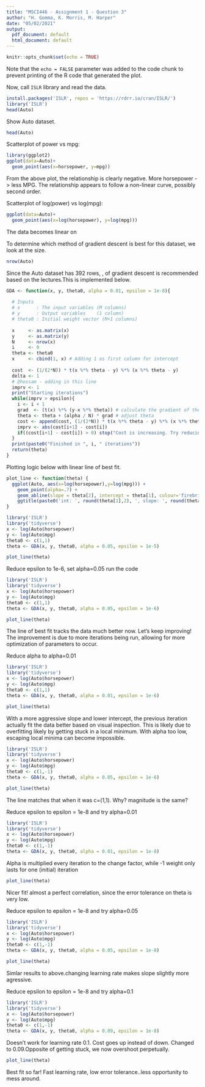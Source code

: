 ---
title: "MSCI446 - Assignment 1 - Question 3" 
author: "H. Gomma, K. Morris, M. Harper"
date: "05/02/2021"
output:
  pdf_document: default
  html_document: default
---

```{r setup, include=FALSE}
knitr::opts_chunk$set(echo = TRUE)
```

Note that the `echo = FALSE` parameter was added to the code chunk to prevent printing of the R code that generated the plot.

Now, call `ISLR` library and read the data.

```{r, warning=F, message=F}
install.packages('ISLR', repos = 'https://rdrr.io/cran/ISLR/')
library('ISLR')
head(Auto)
```

Show Auto dataset.
```{r, warning=F, message=F}
head(Auto)
```

Scatterplot of power vs mpg:

```{r, warning=F, message=F}
library(ggplot2)
ggplot(data=Auto)+
  geom_point(aes(x=horsepower, y=mpg))

```
From the above plot, the relationship is clearly negative. More horsepower -> less MPG.
The relationship appears to follow a non-linear curve, possibly second order.

Scatterplot of log(power) vs log(mpg):

```{r, warning=F, message=F}
ggplot(data=Auto)+
  geom_point(aes(x=log(horsepower), y=log(mpg)))

```
The data becomes linear on 

To determine which method of gradient descent is best for this dataset, we look at the size.

```{r, warning=F, message=F}
nrow(Auto)
```

Since the Auto dataset has 392 rows, , <type> of gradient descent is recommended based on the lectures.This is implemented below.

```{r, warning=F, message=F}
GDA <- function(x, y, theta0, alpha = 0.01, epsilon = 1e-8){
  
  # Inputs
  # x      : The input variables (M columns)
  # y      : Output variables    (1 column)
  # theta0 : Initial weight vector (M+1 columns)
  
  x     <- as.matrix(x)
  y     <- as.matrix(y) 
  N     <- nrow(x)
  i     <- 0
  theta <- theta0
  x     <- cbind(1, x) # Adding 1 as first column for intercept
  
  cost  <- (1/(2*N)) * t(x %*% theta - y) %*% (x %*% theta - y)
  delta <- 1
  # @hossam - adding in this line
  imprv <- 1
  print("Starting iterations")
  while(imprv > epsilon){
    i <- i + 1
    grad  <- (t(x) %*% (y-x %*% theta)) # calculate the gradient of the loss
    theta <- theta + (alpha / N) * grad # adjust theta
    cost <- append(cost, (1/(2*N)) * t(x %*% theta - y) %*% (x %*% theta - y))
    imprv <- abs(cost[i+1] - cost[i])
    if((cost[i+1] - cost[i]) > 0) stop("Cost is increasing. Try reducing alpha.")
  }
  print(paste0("Finished in ", i, " iterations"))
  return(theta)
}
```

Plotting logic below with linear line of best fit.

```{r, warning=F, message=F}
plot_line <- function(theta) {
  ggplot(Auto, aes(x=log(horsepower),y=log(mpg))) + 
    geom_point(alpha=.7) + 
    geom_abline(slope = theta[2], intercept = theta[1], colour='firebrick') + 
    ggtitle(paste0('int: ', round(theta[1],2), ', slope: ', round(theta[2],2)))
}
```

```{r, warning=F, message=F}
library('ISLR')
library('tidyverse')
x <- log(Auto$horsepower)
y <- log(Auto$mpg)
theta0 <- c(1,1)
theta <- GDA(x, y, theta0, alpha = 0.05, epsilon = 1e-5)
```

```{r, warning=F, message=F}
plot_line(theta)
```

Reduce epsilon to 1e-6, set alpha=0.05 run the code
```{r, warning=F, message=F}
library('ISLR')
library('tidyverse')
x <- log(Auto$horsepower)
y <- log(Auto$mpg)
theta0 <- c(1,1)
theta <- GDA(x, y, theta0, alpha = 0.05, epsilon = 1e-6)
```
```{r, warning=F, message=F}
plot_line(theta)
```
The line of best fit tracks the data much better now. Let's keep improving! The improvement is due to more iterations being run, allowing for more optimization of parameters to occur.

Reduce alpha to alpha=0.01
```{r, warning=F, message=F}
library('ISLR')
library('tidyverse')
x <- log(Auto$horsepower)
y <- log(Auto$mpg)
theta0 <- c(1,1)
theta <- GDA(x, y, theta0, alpha = 0.01, epsilon = 1e-6)
```


```{r, warning=F, message=F}
plot_line(theta)
```
With a more aggressive slope and lower intercept, the previous iteration actually fit the data better based on visual inspection.
This is likely due to overfitting likely by getting stuck in a local minimum. With alpha too low, escaping local minima can become impossible.

```{r, warning=F, message=F}
library('ISLR')
library('tidyverse')
x <- log(Auto$horsepower)
y <- log(Auto$mpg)
theta0 <- c(1,-1)
theta <- GDA(x, y, theta0, alpha = 0.05, epsilon = 1e-6)
```



```{r, warning=F, message=F}
plot_line(theta)
```

The line matches that when it was c=(1,1). Why? magnitude is the same?


Reduce epsilon to epsilon = 1e-8 and try alpha=0.01
```{r, warning=F, message=F}
library('ISLR')
library('tidyverse')
x <- log(Auto$horsepower)
y <- log(Auto$mpg)
theta0 <- c(1,-1)
theta <- GDA(x, y, theta0, alpha = 0.01, epsilon = 1e-8)
```

Alpha is multiplied every iteration to the change factor, while -1 weight only lasts for one (initial) iteration 

```{r, warning=F, message=F}
plot_line(theta)
```
Nicer fit! almost a perfect correlation, since the error tolerance on theta is very low.
 
Reduce epsilon to epsilon = 1e-8 and try alpha=0.05
```{r, warning=F, message=F}
library('ISLR')
library('tidyverse')
x <- log(Auto$horsepower)
y <- log(Auto$mpg)
theta0 <- c(1,-1)
theta <- GDA(x, y, theta0, alpha = 0.05, epsilon = 1e-8)
```




```{r, warning=F, message=F}
plot_line(theta)
```
Simlar results to above.changing learning rate makes slope slightly more agressive.

Reduce epsilon to epsilon = 1e-8 and try alpha=0.1
```{r, warning=F, message=F}
library('ISLR')
library('tidyverse')
x <- log(Auto$horsepower)
y <- log(Auto$mpg)
theta0 <- c(1,-1)
theta <- GDA(x, y, theta0, alpha = 0.09, epsilon = 1e-8)
```

Doesn't work for learning rate 0.1. Cost goes up instead of down. Changed to 0.09.Opposite of getting stuck, we now overshoot perpetually.

```{r, warning=F, message=F}
plot_line(theta)
```

Best fit so far! Fast learning rate, low error tolerance..less opportunity to mess around.

    
  
  
  
  
  
  
  
  
  
  
  
  


